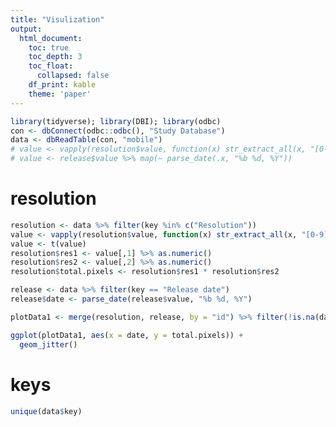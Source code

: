 ```yaml
---
title: "Visulization"
output:
  html_document:
    toc: true
    toc_depth: 3
    toc_float:
      collapsed: false
    df_print: kable
    theme: 'paper'
---
```


```r
library(tidyverse); library(DBI); library(odbc)
con <- dbConnect(odbc::odbc(), "Study Database")
data <- dbReadTable(con, "mobile")
# value <- vapply(resolution$value, function(x) str_extract_all(x, "[0-9]{1,4}", simplify = T), FUN.VALUE = c("d1","d2"))
# value <- release$value %>% map(~ parse_date(.x, "%b %d, %Y"))
```

# resolution

```r
resolution <- data %>% filter(key %in% c("Resolution"))
value <- vapply(resolution$value, function(x) str_extract_all(x, "[0-9]{1,4}", simplify = T), FUN.VALUE = c("d1","d2"))
value <- t(value)
resolution$res1 <- value[,1] %>% as.numeric()
resolution$res2 <- value[,2] %>% as.numeric()
resolution$total.pixels <- resolution$res1 * resolution$res2

release <- data %>% filter(key == "Release date")
release$date <- parse_date(release$value, "%b %d, %Y")

plotData1 <- merge(resolution, release, by = "id") %>% filter(!is.na(date) & date > as.Date("2010-01-01"))

ggplot(plotData1, aes(x = date, y = total.pixels)) + 
  geom_jitter()

```


# keys

```r
unique(data$key)
```
